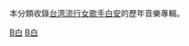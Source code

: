本分類收錄[[台湾|台湾]][[流行|流行]][[女歌手|女歌手]][[白安|白安]]的歷年音樂專輯。
[[Category:各演出者音樂專輯|B白]]
[[Category:台灣流行搖滾音樂專輯|B白]]
